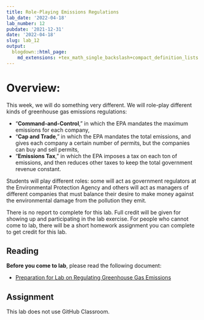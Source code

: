 ```yaml
---
title: Role-Playing Emissions Regulations
lab_date: '2022-04-18'
lab_number: 12
pubdate: '2021-12-31'
date: '2022-04-18'
slug: lab_12
output:
  blogdown::html_page:
    md_extensions: +tex_math_single_backslash+compact_definition_lists
---
```

# Overview:

This week, we will do something very different. We will role-play different kinds of greenhouse gas emissions regulations: 

* "**Command-and-Control**," in which the EPA mandates the maximum emissions for each company, 
* "**Cap and Trade**," in which the EPA mandates the total emissions, and gives each company a certain number of permits, but the companies can buy and sell permits,
* "**Emissions Tax**," in which the EPA imposes a tax on each ton of emissions, and then reduces other taxes to keep the total government revenue constant.

Students will play different roles: some will act as government regulators at the Environmental Protection Agency and others will act as managers of different companies that must balance their desire to make money against the environmental damage from the pollution they emit.

There is no report to complete for this lab.  Full credit will be given for showing up and participating in the lab exercise. For people who cannot come to lab, there will be a short homework assignment you can complete to get credit for this lab.

## Reading

**Before you come to lab**, please read the following document:

* [Preparation for Lab on Regulating Greenhouse Gas Emissions](/lab_docs/lab_12_preparation){target="_blank"}

## Assignment
This lab does not use GitHub Classroom.
